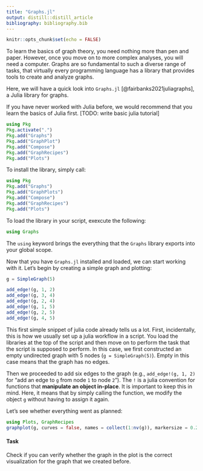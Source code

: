 ```yaml
---
title: "Graphs.jl"
output: distill::distill_article
bibliography: bibliography.bib
---
```


```r
knitr::opts_chunk$set(echo = FALSE)
```


To learn the basics of graph theory, you need nothing more than pen and paper.
However, once you move on to more complex analyses, you will need a computer.
Graphs are so fundamental to such a diverse range of tasks, that virtually every programming language has a library that provides tools to create and analyze graphs.

Here, we will have a quick look into `Graphs.jl` [@fairbanks2021juliagraphs], a Julia library for graphs.

If you have never worked with Julia before, we would recommend that you learn the basics of Julia first.
[TODO: write basic julia tutorial]


```julia
using Pkg
Pkg.activate(".")
Pkg.add("Graphs")
Pkg.add("GraphPlot")
Pkg.add("Compose")
Pkg.add("GraphRecipes")
Pkg.add("Plots")
```


To install the library, simply call:

```julia
using Pkg
Pkg.add("Graphs")
Pkg.add("GraphPlots")
Pkg.add("Compose")
Pkg.add("GraphRecipes")
Pkg.add("Plots")
```

To load the library in your script, exexcute the following:

```julia
using Graphs
```

The `using` keyword brings the everything that the `Graphs` library exports into your global scope.

Now that you have `Graphs.jl` installed and loaded, we can start working with it.
Let's begin by creating a simple graph and plotting:

```julia
g = SimpleGraph(5)

add_edge!(g, 1, 2)
add_edge!(g, 3, 4)
add_edge!(g, 2, 4)
add_edge!(g, 1, 5)
add_edge!(g, 2, 5)
add_edge!(g, 4, 5)
```


This first simple snippet of julia code already tells us a lot.
First, incidentally, this is how we usually set up a julia workflow in a script.
You load the libraries at the top of the script and then move on to perform the task that the script is supposed to perform.
In this case, we first constructed an empty undirected graph with 5 nodes (`g = SimpleGraph(5)`).
Empty in this case means that the graph has no edges.

Then we proceeded to add six edges to the graph (e.g., `add_edge!(g, 1, 2)` for "add an edge to `g` from node `1` to node `2`").
The `!` is a julia convention for functions that **manipulate an object in-place**.
It is important to keep this in mind.
Here, it means that by simply calling the function, we modify the object `g` without having to assign it again.

Let's see whether everything went as planned:

```julia
using Plots, GraphRecipes
graphplot(g, curves = false, names = collect(1:nv(g)), markersize = 0.2)
```

#### Task

Check if you can verify whether the graph in the plot is the correct visualization for the graph that we created before.






